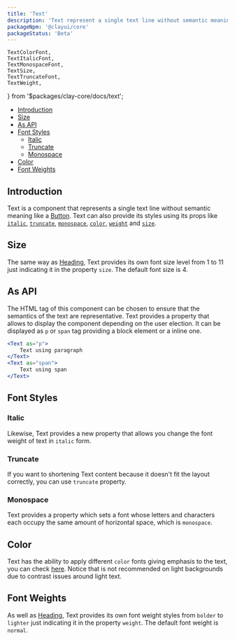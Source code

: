 ```yaml
---
title: 'Text'
description: 'Text represent a single text line without semantic meaning.'
packageNpm: '@clayui/core'
packageStatus: 'Beta'
---
```


	TextColorFont,
	TextItalicFont,
	TextMonospaceFont,
	TextSize,
	TextTruncateFont,
	TextWeight,
} from '$packages/clay-core/docs/text';

<div class="nav-toc-absolute">
<div class="nav-toc">

-   [Introduction](#introduction)
-   [Size](#size)
-   [As API](#as-api)
-   [Font Styles](#font-styles)
    -   [Italic](#italic)
    -   [Truncate](#truncate)
    -   [Monospace](#monospace)
-   [Color](#color)
-   [Font Weights](#font-weights)

</div>
</div>

## Introduction

Text is a component that represents a single text line without semantic meaning like a [Button](/docs/components/button.html). Text can also provide its styles using its props like [`italic`](#italic), [`truncate`](#truncate), [`monospace`](#monospace), [`color`](#color), [`weight`](#font-weights) and [`size`](#size).

## Size

The same way as [Heading](/docs/components/heading.html), Text provides its own font size level from 1 to 11 just indicating it in the property `size`. The default font size is 4.

<TextSize />

## As API

The HTML tag of this component can be chosen to ensure that the semantics of the text are representative. Text provides a property that allows to display the component depending on the user election. It can be displayed as `p` or `span` tag providing a block element or a inline one.

```jsx
<Text as="p">
    Text using paragraph
</Text>
<Text as="span">
    Text using span
</Text>
```

## Font Styles

### Italic

Likewise, Text provides a new property that allows you change the font weight of text in `italic` form.

<TextItalicFont />

### Truncate

If you want to shortening Text content because it doesn't fit the layout correctly, you can use `truncate` property.

<TextTruncateFont />

### Monospace

Text provides a property which sets a font whose letters and characters each occupy the same amount of horizontal space, which is `monospace`.

<TextMonospaceFont />

## Color

Text has the ability to apply different `color` fonts giving emphasis to the text, you can check [here](/docs/css/content/typography.html#css-contextual-texts). Notice that is not recommended on light backgrounds due to contrast issues around light text.

<TextColorFont />

## Font Weights

As well as [Heading](/docs/components/heading.html), Text provides its own font weight styles from `bolder` to `lighter` just indicating it in the property `weight`. The default font weight is `normal`.

<TextWeight />
